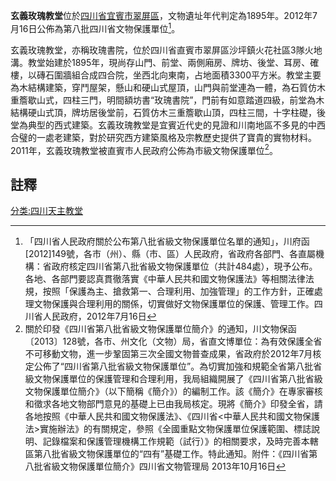 {{msg:四川省文物保護單位
|名稱 = 玄義玫瑰教堂
|編號 = 436
|圖片 = 
|級別 = S8
|分類 = 
|時代 = 1895年
|地点 = [[四川省|四川省]][[宜賓市|宜賓市]][[翠屏區|翠屏區]]
|坐標 =
|登錄 = 2012年7月16日
}}
'''玄義玫瑰教堂'''位於[[四川省|四川省]][[宜賓市|宜賓市]][[翠屏區|翠屏區]]，文物遺址年代判定為1895年。2012年7月16日公佈為第八批四川省文物保護單位<ref>  「四川省人民政府關於公布第八批省級文物保護單位名單的通知」，川府函[2012]149號，各市（州）、縣（市、區）人民政府，省政府各部門、各直屬機構：省政府核定四川省第八批省級文物保護單位（共計484處），現予公布。各地、各部門要認真貫徹落實《中華人民共和國文物保護法》等相關法律法規，按照「保護為主、搶救第一、合理利用、加強管理」的工作方針，正確處理文物保護與合理利用的關係，切實做好文物保護單位的保護、管理工作。四川省人民政府，2012年7月16日</ref>。

玄義玫瑰教堂，亦稱玫瑰書院，位於四川省直賓市翠屏區沙坪鎮火花社區3隊火地溝。教堂始建於1895年，現尚存山門、前堂、兩側廂房、牌坊、後堂、耳房、確樓，以磚石圍牆組合成四合院，坐西北向東南，占地面積3300平方米。教堂主要為木結構建築，穿鬥屋架，懸山和硬山式屋頂，山門與前堂連為一體，為石質仿木重簷歇山式，四柱三門，明間額坊書“玫瑰書院”，門前有如意踏道四級，前堂為木結構硬山式頂，牌坊居後堂前，石質仿木三重簷歇山頂，四柱三間，十字柱礎，後堂為典型的西式建築。玄義玫瑰教堂是宜賓近代史的見證和川南地區不多見的中西合璧的一處老建築，對於研究西方建築風格及宗教歷史提供了寶貴的實物材料。2011年，玄義玫瑰教堂被直賓市人民政府公佈為市級文物保護單位<ref>關於印發《四川省第八批省級文物保護單位簡介》的通知，川文物保函〔2013〕128號，各市、州文化（文物）局，省直文博單位：為有效保護全省不可移動文物，進一步鞏固第三次全國文物普查成果，省政府於2012年7月核定公佈了“四川省第八批省級文物保護單位”。為切實加強和規範全省第八批省級文物保護單位的保護管理和合理利用，我局組織開展了《四川省第八批省級文物保護單位簡介》（以下簡稱《簡介》）的編制工作。該《簡介》在專家審核和徵求各地文物部門意見的基礎上已由我局核定。現將《簡介》印發全省，請各地按照《中華人民共和國文物保護法》、《四川省<中華人民共和國文物保護法>實施辦法》的有關規定，參照《全國重點文物保護單位保護範圍、標誌說明、記錄檔案和保護管理機構工作規範（試行）》的相關要求，及時完善本轄區第八批省級文物保護單位的“四有”基礎工作。特此通知。附件：《四川省第八批省級文物保護單位簡介》四川省文物管理局  2013年10月16日</ref>。
==註釋==
{{reflist}}
[[分类:四川天主教堂|分类:四川天主教堂]]